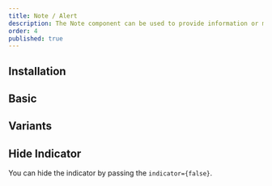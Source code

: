 ```yaml
---
title: Note / Alert
description: The Note component can be used to provide information or messages, but also highlighted information complementing the normal flow of paragraphs and headers on a page.
order: 4
published: true
---
```


## Installation
<Install component='note' />

## Basic
<Demo center component='statuses/note/note-demo' />

## Variants
<Demo center component='statuses/note/note-variant-demo' />

## Hide Indicator
You can hide the indicator by passing the `indicator={false}`.
<Demo center component='statuses/note/note-hide-indicator-demo' />
